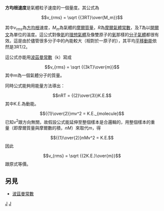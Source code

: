 {{NoteTA|G1=物理學}}
'''方均根速度'''是氣體粒子速度的一個量度。其公式為

:<math>v_{rms} = \sqrt {{3RT}\over{M_m}}</math>

其中''v<sub>rms</sub>''為[[方均根|方均根]]速度，''M<sub>m</sub>''為氣體的[[摩爾質量|摩爾質量]]，''R''為[[摩爾氣體常數|摩爾氣體常數]]，及''T''為以[[熱力學溫標|開爾文]]為單位的溫度。這公式對像[[氦|氦]]的[[理想氣體|理想氣體]]及像雙原子的[[氧|氧]]那樣的[[分子|分子氣體]]都很有效。這是由於儘管很多分子中的內能較大（相對於一原子的），其平均[[平移|平移]][[動能|動能]]依然是3RT/2。

這公式亦能用[[波茲曼常數|波茲曼常數]]（k）寫成

:<math>v_{rms} = \sqrt {{3kT}\over{m}}</math>
其中''m''為一個氣體分子的質量。

同時公式能夠用能量方法導出：
:<math>nRT = {{2}\over{3}}K.E.</math>
其中K.E.為動能。
:<math>{{1}\over{2}}mv^2 = K.E._{molecule}</math>
已知v<sup>2</sup>跟方向無關，故假設公式能延伸至整個樣本是合邏輯的，用整個樣本的重量（即摩爾質量與摩爾數的積，''nM''）來取代''m''，得
:<math>{{1}\over{2}}nMv^2 = K.E.</math>
因此
:<math>v_{rms} = \sqrt {{2K.E.}\over{m}}</math>
跟原式等價。

==另見==
*[[波茲曼常數|波茲曼常數]]

[[Category:氣體|J]]
[[Category:速度|J]]